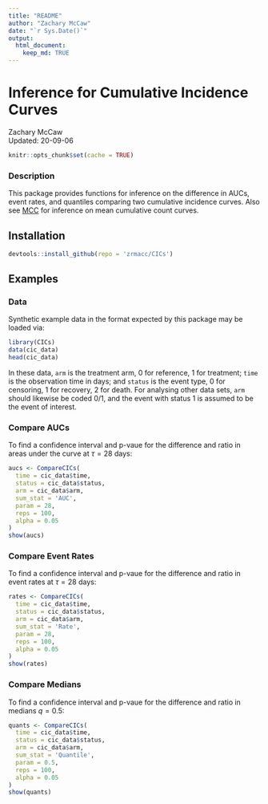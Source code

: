 ```yaml
---
title: "README"
author: "Zachary McCaw"
date: "`r Sys.Date()`"
output: 
  html_document: 
    keep_md: TRUE
--- 
```


# Inference for Cumulative Incidence Curves

Zachary McCaw <br>
Updated: 20-09-06

```r
knitr::opts_chunk$set(cache = TRUE)
```

### Description

This package provides functions for inference on the difference in AUCs, event rates, and quantiles comparing two cumulative incidence curves. Also see [MCC](https://github.com/zrmacc/MCC) for inference on mean cumulative count curves. 

## Installation

```R
devtools::install_github(repo = 'zrmacc/CICs')
```

## Examples

### Data

Synthetic example data in the format expected by this package may be loaded via:

```R
library(CICs)
data(cic_data)
head(cic_data)
```

In these data, `arm` is the treatment arm, 0 for reference, 1 for treatment; `time` is the observation time in days; and `status` is the event type, 0 for censoring, 1 for recovery, 2 for death. For analysing other data sets, `arm` should likewise be coded 0/1, and the event with status 1 is assumed to be the event of interest. 

### Compare AUCs

To find a confidence interval and p-vaue for the difference and ratio in areas under the curve at $\tau = 28$ days:
```R
aucs <- CompareCICs(
  time = cic_data$time,
  status = cic_data$status,
  arm = cic_data$arm,
  sum_stat = 'AUC',
  param = 28,
  reps = 100,
  alpha = 0.05
)
show(aucs)
```

### Compare Event Rates

To find a confidence interval and p-vaue for the difference and ratio in event rates at $\tau = 28$ days:
```R
rates <- CompareCICs(
  time = cic_data$time,
  status = cic_data$status,
  arm = cic_data$arm,
  sum_stat = 'Rate',
  param = 28,
  reps = 100,
  alpha = 0.05
)
show(rates)
```

### Compare Medians

To find a confidence interval and p-vaue for the difference and ratio in medians $q = 0.5$:
```R
quants <- CompareCICs(
  time = cic_data$time,
  status = cic_data$status,
  arm = cic_data$arm,
  sum_stat = 'Quantile',
  param = 0.5,
  reps = 100,
  alpha = 0.05
)
show(quants)
```